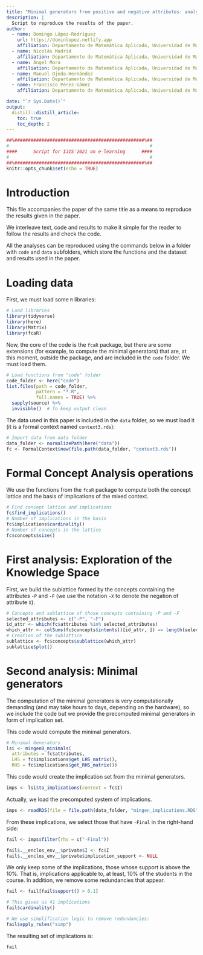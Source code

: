 ```yaml
---
title: "Minimal generators from positive and negative attributes: analysing the knowledge space of a maths course"
description: |
  Script to reproduce the results of the paper.
author:
  - name: Domingo López-Rodríguez
    url: https://dominlopez.netlify.app
    affiliation: Departamento de Matemática Aplicada, Universidad de Málaga
  - name: Nicolás Madrid
    affiliation: Departamento de Matemática Aplicada, Universidad de Málaga
  - name: Ángel Mora
    affiliation: Departamento de Matemática Aplicada, Universidad de Málaga
  - name: Manuel Ojeda-Hernández
    affiliation: Departamento de Matemática Aplicada, Universidad de Málaga
  - name: Francisco Pérez-Gámez
    affiliation: Departamento de Matemática Aplicada, Universidad de Málaga

date: "`r Sys.Date()`"
output:
  distill::distill_article:
    toc: true
    toc_depth: 2
---
```


```r
##%################################################%##
#                                                    #
####      Script for IJIS'2021 on e-learning      ####
#                                                    #
##%################################################%##
knitr::opts_chunk$set(echo = TRUE)
```

# Introduction

This file accompanies the paper of the same title as a means to reproduce the results given in the paper.

We interleave text, code and results to make it simple for the reader to follow the results and check the code.

All the analyses can be reproduced using the commands below in a folder with `code` and `data` subfolders, which store the functions and the dataset and results used in the paper.

# Loading data

First, we must load some `R` libraries:

```r
# Load libraries
library(tidyverse)
library(here)
library(Matrix)
library(fcaR)
```

Now, the core of the code is the `fcaR` package, but there are some extensions (for example, to compute the minimal generators) that are, at this moment, outside the package, and are included in the `code` folder. We must load them.

```r
# Load functions from "code" folder
code_folder <- here("code")
list.files(path = code_folder,
           pattern = "*.R",
           full.names = TRUE) %>% 
  sapply(source) %>% 
  invisible()  # To keep output clean

```

The data used in this paper is included in the `data` folder, so we must load it (it is a formal context named `context3.rds`):

```r
# Import data from data folder
data_folder <- normalizePath(here("data"))
fc <- FormalContext$new(file.path(data_folder, "context3.rds"))
```

# Formal Concept Analysis operations

We use the functions from the `fcaR` package to compute both the concept lattice and the basis of implications of the mixed context.

```r
# Find concept lattice and implications
fc$find_implications()
# Number of implications in the basis
fc$implications$cardinality()
# Number of concepts in the lattice
fc$concepts$size()
```

# First analysis: Exploration of the Knowledge Space

First, we build the sublattice formed by the concepts containing the attributes `-P` and `-F` (we use the notation `-X` to denote the negation of attribute `X`).

```r
# Concepts and sublattice of those concepts containing -P and -F
selected_attributes <- c("-P", "-F")
id_attr <- which(fc$attributes %in% selected_attributes)
which_attr <- colSums(fc$concepts$intents()[id_attr, ]) == length(selected_attributes)
# Creation of the sublattice
sublattice <- fc$concepts$sublattice(which_attr)
sublattice$plot()
```

# Second analysis: Minimal generators

The computation of the minimal generators is very computationally demanding (and may take hours to days, depending on the hardware), so we include the code but we provide the precomputed minimal generators in form of implication set.

This code would compute the minimal generators.

```r
# Minimal Generators
lsi <- mingen0_minimals(
  attributes = fc$attributes,
  LHS = fc$implications$get_LHS_matrix(),
  RHS = fc$implications$get_RHS_matrix())
```

This code would create the implication set from the minimal generators.

```r
imps <- lsi$to_implications(context = fc$I)
```

Actually, we load the precomputed system of implications.

```r
imps <- readRDS(file = file.path(data_folder, "mingen_implications.RDS"))
```

From these implications, we select those that have `-Final` in the right-hand side:

```r
fail <- imps$filter(rhs = c("-Final"))
```
 
```r
fail$.__enclos_env__$private$I <- fc$I
fail$.__enclos_env__$private$implication_support <- NULL
```
 
We only keep some of the implications, those whose support is above the 10\%. That is, implications applicable to, at least, 10\% of the students in the course. In addition, we remove some redundancies that appear.

```r
fail <- fail[fail$support() > 0.1]

# This gives us 41 implications
fail$cardinality()

# We use simplification logic to remove redundancies:
fail$apply_rules("simp")
```
 
The resulting set of implications is:

```r
fail
```

